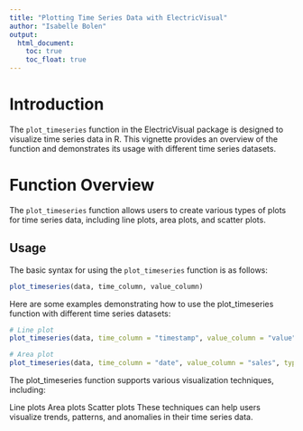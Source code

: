 ---
title: "Plotting Time Series Data with ElectricVisual"
author: "Isabelle Bolen"
output: 
  html_document:
    toc: true
    toc_float: true
---

# Introduction

The `plot_timeseries` function in the ElectricVisual package is designed to visualize time series data in R. This vignette provides an overview of the function and demonstrates its usage with different time series datasets.

# Function Overview

The `plot_timeseries` function allows users to create various types of plots for time series data, including line plots, area plots, and scatter plots.

## Usage

The basic syntax for using the `plot_timeseries` function is as follows:

```{r}

plot_timeseries(data, time_column, value_column)

```

Here are some examples demonstrating how to use the plot_timeseries function with different time series datasets:

```{r}

# Line plot
plot_timeseries(data, time_column = "timestamp", value_column = "value", type = "line")

# Area plot
plot_timeseries(data, time_column = "date", value_column = "sales", type = "area")

```

The plot_timeseries function supports various visualization techniques, including:

Line plots
Area plots
Scatter plots
These techniques can help users visualize trends, patterns, and anomalies in their time series data.
